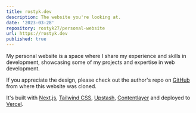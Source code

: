 ```yaml
---
title: rostyk.dev
description: The website you're looking at.
date: '2023-03-28'
repository: rostyk27/personal-website
url: https://rostyk.dev
published: true
---
```


My personal website is a space where I share my experience and skills in development, showcasing some of my projects and expertise in web development.

If you appreciate the design, please check out the author's repo on [GitHub](https://github.com/chronark/chronark.com) from where this website was cloned.

It's built with [Next.js](https://nextjs.org/), [Tailwind CSS](https://tailwindcss.com/), [Upstash](https://upstash.com), [Contentlayer](https://www.contentlayer.dev/) and deployed to [Vercel](https://vercel.com/).
